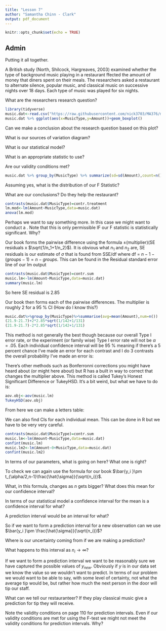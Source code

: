 ---
title: "Lesson 7"
author: "Samantha Chinn - Clark"
output: pdf_document
---

```{r setup, include=FALSE}
knitr::opts_chunk$set(echo = TRUE)
```

## Admin


Putting it all together.

A British study (North, Shilcock, Hargreaves, 2003) examined whether the type of background music playing in a restaurant ffected the amount of money that diners spent on their meals.  The researchers asked a restaurant to alternate silence, popular music, and classical music on successive nights over 18 days.  Each type of music was played for six nights. 

What are the researchers research question?

```{r,warning=FALSE,message=FALSE}
library(tidyverse)
music.dat<-read.csv("https://raw.githubusercontent.com/nick3703/MA376/master/Music.csv")
music.dat %>% ggplot(aes(x=MusicType,y=Amount))+geom_boxplot()
```

Can we make a conclusion about the research question based on this plot?

\vspace{.4in}

What is our sources of variation diagram?

\vspace{1.in}

What is our statistical model?

\vspace{1.in}

What is an appropriate statistic to use?

\vspace{1.in}

Are our validity conditions met?
```{r}
music.dat %>% group_by(MusicType) %>% summarize(sd=sd(Amount),count=n())
```

\vspace{.8in}

Assuming yes, what is the distribution of our F Statistic?

\vspace{.8in}

What are our conclusions?  Do they help the restaurant?

```{r}
contrasts(music.dat$MusicType)=contr.treatment
lm.mod<-lm(Amount~MusicType,data=music.dat)
anova(lm.mod)
```



Perhaps we want to say something more.  In this case we might want to conduct a \textbf{Post Hoc Test}.  Note that this is only permissible IF our F statistic is statistically significant.  Why?

\vspace{.8in}

Our book forms the pairwise difference using the formula \textit{difference in means}$\pm$(multiplier)(SE residuals x $\sqrt{1/n_1+1/n_2}$).  It is obvious what $n_1$ and $n_2$ are, SE residuals is our estimate of $\sigma$ that is found from SSE/df  where df = $n-1-(groups-1)=n-groups$.  This can be found in the Residual standard error line of our lm output

```{r}
contrasts(music.dat$MusicType)=contr.sum
music.lm<-lm(Amount~MusicType,data=music.dat)
summary(music.lm)
```
So here SE residual is 2.85

Our book then forms each of the pairwise differences.  The multiplier is roughly 2 for a 95 \% CI (How do I know this?)

```{r}
music.dat%>%group_by(MusicType)%>%summarise(avg=mean(Amount),num=n())
(21.9-21.7)+2*2.85*sqrt(1/142+1/131)
(21.9-21.7)-2*2.85*sqrt(1/142+1/131)
```


This method is not generally the best though because our overall Type I error rate, or the experiment (or family wise) Type I error rate will not be $\alpha=.05$.  Each individual confidence interval will be 95 \% meaning if there's a 5 percent chance I've made an error for each contrast and I do 3 contrasts the overall probability I've made an error is:

\vspace{.8in}

There's other methods such as Bonferronni corrections you might have heard about (or might here about) but R has a built in way to correct that changes the multiplier above.  This method is called Tukey's Honest Significant Difference or TukeyHSD.  It's a bit weird, but what we have to do is:

```{r}
aov.obj<-aov(music.lm)
TukeyHSD(aov.obj)
```
From here we can make a letters table:


\vspace{.8in}

We can also find CIs for each individual mean.  This can be done in R but we have to be very very careful.

```{r}
contrasts(music.dat$MusicType)=contr.sum
music.lm<-lm(Amount~MusicType,data=music.dat)
confint(music.lm)
music.lm2<-lm(Amount~0+MusicType,data=music.dat)
confint(music.lm2)
```

In terms of our parameters,  what is going on here?  What one is right?

\vspace{.8in}

To check we can again use the formula for our book $\bar{y_i }\pm t_{\alpha/2,n-1}\frac{\hat{\sigma}}{\sqrt{n_i}}$.  

\vspace{.8in}

What, in this formula, changes as $n$ gets bigger?  What does this mean for our confidence interval?

\vspace{.8in}

In terms of our statistical model a confidence interval for the mean is a confidence interval for what?

\vspace{.8in}

A prediction interval would be an interval for what?

\vspace{.8in}

So if we want to form a prediction interval for a new observation can we use $\bar{y_i }\pm \frac{\hat{\sigma}}{\sqrt{n_i}}$?

\vspace{.8in}

Where is our uncertainty coming from if we are making a prediction?


\vspace{.8in}

What happens to this interval as $n_i \to \infty$?

\vspace{.8in}

If we want to form a prediction interval we want to be reasonably sure we have captured the possible values of $y_{new}$.  Obviously if $y$ is in our data set we know the value so we wouldn't want to predict.  In terms of our problem we would want to be able to say, with some level of certainty, not what the average tip would be, but rather how much the next person in the door will tip our staff.

What can we tell our restauranteer?  If they play classical music give a prediction for tip they will receive.  

\vspace{.8in}



Note the validity conditions on page 110 for prediction intervals.  Even if our validity conditions are met for using the F-test we might not meet the validity conditions for prediction intervals.  Why?